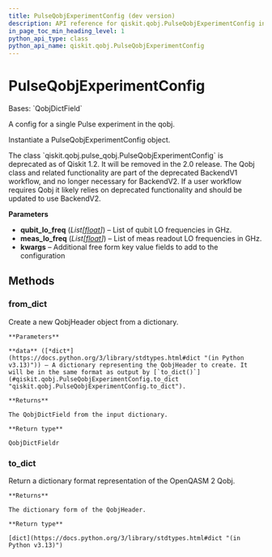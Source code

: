 ```yaml
---
title: PulseQobjExperimentConfig (dev version)
description: API reference for qiskit.qobj.PulseQobjExperimentConfig in the dev version of qiskit
in_page_toc_min_heading_level: 1
python_api_type: class
python_api_name: qiskit.qobj.PulseQobjExperimentConfig
---
```


# PulseQobjExperimentConfig

<Class id="qiskit.qobj.PulseQobjExperimentConfig" isDedicatedPage={true} github="https://github.com/Qiskit/qiskit/tree/main/qiskit/qobj/pulse_qobj.py#L506-L530" signature="qiskit.qobj.PulseQobjExperimentConfig(qubit_lo_freq=None, meas_lo_freq=None, **kwargs)" modifiers="class">
  Bases: `QobjDictField`

  A config for a single Pulse experiment in the qobj.

  Instantiate a PulseQobjExperimentConfig object.

  <Admonition title="Deprecated since version 1.2" type="danger">
    The class `qiskit.qobj.pulse_qobj.PulseQobjExperimentConfig` is deprecated as of Qiskit 1.2. It will be removed in the 2.0 release. The Qobj class and related functionality are part of the deprecated BackendV1 workflow, and no longer necessary for BackendV2. If a user workflow requires Qobj it likely relies on deprecated functionality and should be updated to use BackendV2.
  </Admonition>

  **Parameters**

  *   **qubit\_lo\_freq** (*List\[*[*float*](https://docs.python.org/3/library/functions.html#float "(in Python v3.13)")*]*) – List of qubit LO frequencies in GHz.
  *   **meas\_lo\_freq** (*List\[*[*float*](https://docs.python.org/3/library/functions.html#float "(in Python v3.13)")*]*) – List of meas readout LO frequencies in GHz.
  *   **kwargs** – Additional free form key value fields to add to the configuration

  ## Methods

  ### from\_dict

  <Function id="qiskit.qobj.PulseQobjExperimentConfig.from_dict" github="https://github.com/Qiskit/qiskit/tree/main/qiskit/qobj/common.py#L51-L63" signature="from_dict(data)" modifiers="classmethod">
    Create a new QobjHeader object from a dictionary.

    **Parameters**

    **data** ([*dict*](https://docs.python.org/3/library/stdtypes.html#dict "(in Python v3.13)")) – A dictionary representing the QobjHeader to create. It will be in the same format as output by [`to_dict()`](#qiskit.qobj.PulseQobjExperimentConfig.to_dict "qiskit.qobj.PulseQobjExperimentConfig.to_dict").

    **Returns**

    The QobjDictField from the input dictionary.

    **Return type**

    QobjDictFieldr
  </Function>

  ### to\_dict

  <Function id="qiskit.qobj.PulseQobjExperimentConfig.to_dict" github="https://github.com/Qiskit/qiskit/tree/main/qiskit/qobj/common.py#L43-L49" signature="to_dict()">
    Return a dictionary format representation of the OpenQASM 2 Qobj.

    **Returns**

    The dictionary form of the QobjHeader.

    **Return type**

    [dict](https://docs.python.org/3/library/stdtypes.html#dict "(in Python v3.13)")
  </Function>
</Class>

